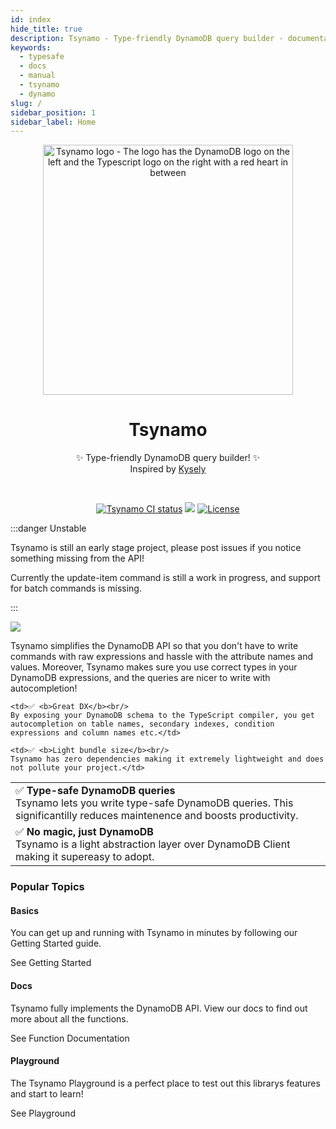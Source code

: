 ```yaml
---
id: index
hide_title: true
description: Tsynamo - Type-friendly DynamoDB query builder - documentation
keywords:
  - typesafe
  - docs
  - manual
  - tsynamo
  - dynamo
slug: /
sidebar_position: 1
sidebar_label: Home
---
```


<div className="gallery">
  <div className="sub-heading">
  <p align="center">
  <img src={logo} width="400px" align="center" alt="Tsynamo logo - The logo has the DynamoDB logo on the left and the Typescript logo on the right with a red heart in between" />
  <h1 align="center">Tsynamo</h1>
  <p align="center">
    ✨ Type-friendly DynamoDB query builder! ✨
    <br/>
    Inspired by <a href="https://github.com/kysely-org/kysely/tree/master" rel="nofollow">Kysely</a>
  </p>
</p>
<br/>
<p align="center">
<a href="https://github.com/woltsu/tsynamo/actions?query=branch%main"><img src="https://github.com/woltsu/tsynamo/actions/workflows/deploy.yml/badge.svg?event=push&branch=main" alt="Tsynamo CI status" /></a>
<a href="https://www.npmjs.com/package/tsynamo"><img src="https://img.shields.io/npm/v/tsynamo.svg?style=flat&color=brightgreen" target="_blank" /></a>
<a href="https://opensource.org/licenses/MIT" rel="nofollow"><img src="https://img.shields.io/github/license/woltsu/tsynamo" alt="License" /></a>
</p>

:::danger Unstable

Tsynamo is still an early stage project, please post issues if you notice something missing from the API! 


Currently the update-item command is still a work in progress, and support for batch commands is missing.

:::

<img src={demo} />

Tsynamo simplifies the DynamoDB API so that you don't have to write commands with raw expressions and hassle with the attribute names and values. Moreover, Tsynamo makes sure you use correct types in your DynamoDB expressions, and the queries are nicer to write with autocompletion!

<div class="no-border-table">
<table border="0">
  <tr>
    <td>✅ <b>Type-safe DynamoDB queries</b><br/>
    Tsynamo lets you write type-safe DynamoDB queries. This significantilly reduces maintenence and boosts productivity.</td>
    
    <td>✅ <b>Great DX</b><br/>
    By exposing your DynamoDB schema to the TypeScript compiler, you get autocompletion on table names, secondary indexes, condition expressions and column names etc.</td>
  </tr>
  <tr>
    <td>✅ <b>No magic, just DynamoDB</b><br/>
    Tsynamo is a light abstraction layer over DynamoDB Client making it supereasy to adopt.</td>
    
    <td>✅ <b>Light bundle size</b><br/>
    Tsynamo has zero dependencies making it extremely lightweight and does not pollute your project.</td>
  </tr>
</table>
</div>


  </div>
  <div className="sub-heading">
    <h3>Popular Topics</h3>
  </div>
  <div className="card">
    <div className="card-header">
      <Basics />
      <h4>Basics</h4>
    </div>
    <p>You can get up and running with Tsynamo in minutes by following our Getting Started guide.</p>
    <Link to="/getting-started">
      See Getting Started <ArrowRight className="arrow" />
    </Link>
  </div>
  <div className="card">
    <div className="card-header">
      <Basics />
      <h4>Docs</h4>
    </div>
    <p>Tsynamo fully implements the DynamoDB API. View our docs to find out more about all the functions.</p>
    <Link to="/docs">
      See Function Documentation <ArrowRight className="arrow" />
    </Link>
  </div>
  <div className="card">
    <div className="card-header">
      <Auth />
      <h4>Playground</h4>
    </div>
    <p>
      The Tsynamo Playground is a perfect place to test out this librarys features and start to learn!
    </p>
    <Link to="https://try.tsynamo.dev/">
      See Playground <ArrowRight className="arrow" />
    </Link>
  </div>
</div>